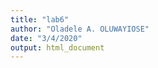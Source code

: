```yaml
---
title: "lab6"
author: "Oladele A. OLUWAYIOSE"
date: "3/4/2020"
output: html_document
---
```


```r


```


